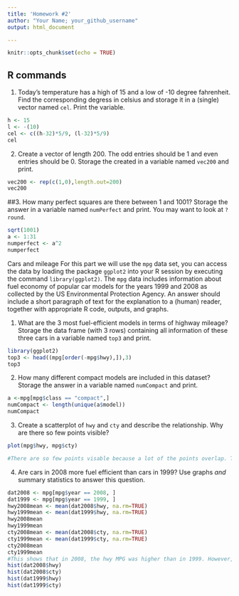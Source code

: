 ```yaml
---
title: 'Homework #2'
author: "Your Name; your_github_username"
output: html_document

---
```


```r
knitr::opts_chunk$set(echo = TRUE)
```
## R commands
1. Today's temperature has a high of 15 and a low of -10 degree fahrenheit.  Find the corresponding degress in celsius and storage it in a (single) vector named `cel`. Print the variable.

```r
h <- 15
l <- -(10)
cel <- c((h-32)*5/9, (l-32)*5/9)
cel 
```
2. Create a vector of length 200. The odd entries should be 1 and even entries should be 0. Storage the created in a variable named `vec200` and print.

```r
vec200 <- rep(c(1,0),length.out=200)
vec200
```
##3. How many perfect squares are there between 1 and 1001? Storage the answer in a  variable named `numPerfect` and print. You may want to look at `?round`.
```r
sqrt(1001)
a <- 1:31
numperfect <- a^2
numperfect
```
 Cars and mileage
For this part we will use the `mpg` data set, you can access the data by loading the package `ggplot2` into your R session by executing the command 
`library(ggplot2)`. The `mpg` data includes information about fuel economy of popular car models
for the years 1999 and 2008 as collected by the US Environmental Protection Agency. An answer should include a short paragraph of text for the explanation to a (human) reader, together with appropriate R code, outputs, and graphs.



1. What are the 3 most fuel-efficient models in terms of highway mileage? Storage the data frame (with 3 rows) containing all information of these three cars in a variable named `top3` and print.
```r
library(ggplot2)
top3 <- head((mpg[order(-mpg$hwy),]),3)
top3
```
2. How many different compact models are included in this dataset? Storage the answer in  a variable named `numCompact` and print.
```r

a <-mpg[mpg$class == "compact",]
numCompact <- length(unique(a$model))
numCompact
```
3. Create a scatterplot of `hwy` and `cty` and describe the relationship. Why are there so few points visible?
```r
plot(mpg$hwy, mpg$cty)

#There are so few points visable because a lot of the points overlap. There are multiple cars with the same city and highway miles per gallon, which makes it look like one point when there is actually multiple points overlapping. 
```
4. Are cars in 2008 more fuel efficient than cars in 1999? Use graphs *and* summary statistics to answer this question. 
```r
dat2008 <- mpg[mpg$year == 2008, ]
dat1999 <- mpg[mpg$year == 1999, ]
hwy2008mean <- mean(dat2008$hwy, na.rm=TRUE)
hwy1999mean <- mean(dat1999$hwy, na.rm=TRUE)
hwy2008mean
hwy1999mean 
cty2008mean <- mean(dat2008$cty, na.rm=TRUE)
cty1999mean <- mean(dat1999$cty, na.rm=TRUE)
cty2008mean
cty1999mean 
#This shows that in 2008, the hwy MPG was higher than in 1999. However, the City MPG was higher in 1999, than in 2008. 
hist(dat2008$hwy)
hist(dat2008$cty)
hist(dat1999$hwy)
hist(dat1999$cty)
```